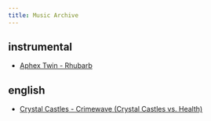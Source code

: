 ```yaml
---
title: Music Archive
---
```



## instrumental
- [Aphex Twin - Rhubarb](https://www.youtube.com/watch?v=_AWIqXzvX-U)

## english

- [Crystal Castles - Crimewave (Crystal Castles vs. Health)](https://www.youtube.com/watch?v=ayc4Nv1fnZY)
